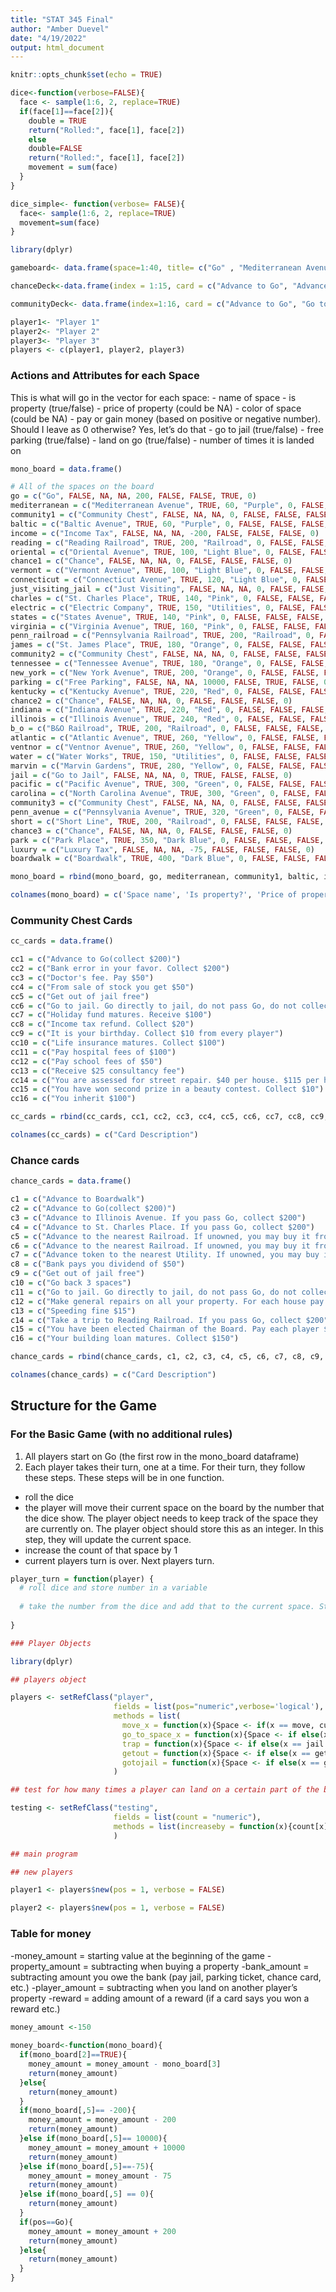 ---
title: "STAT 345 Final"
author: "Amber Duevel"
date: "4/19/2022"
output: html_document
---

```{r setup, include=FALSE}
knitr::opts_chunk$set(echo = TRUE)
```

```{r dice}
dice<-function(verbose=FALSE){
  face <- sample(1:6, 2, replace=TRUE)
  if(face[1]==face[2]){
    double = TRUE
    return("Rolled:", face[1], face[2])
    else
    double=FALSE
    return("Rolled:", face[1], face[2])
    movement = sum(face)
  }
}

dice_simple<- function(verbose= FALSE){
  face<- sample(1:6, 2, replace=TRUE)
  movement=sum(face)
}
```

```{r game board}
library(dplyr)

gameboard<- data.frame(space=1:40, title= c("Go" , "Mediterranean Avenue" , "Community Chest" , "Baltic Avenue" , "Income Tax" , "Reading Railroad" , "Oriental Avenue" , "Chance" , "Vermont Avenue" , "Connecticut Avenue" , "Jail" , "St. Charles Place" , "Electric Company" , "States Avenue" , "Virginia Avenue" , "Pennsylvania Railroad" , "St. James Place" , "Community Chest" , "Tennessee Avenue" , "New York Avenue" , "Free Parking" , "Kentucky Avenue" , "Chance" , "Indiana Avenue" , "Illinois Avenue" , "B & O Railroad" , "Atlantic Avenue" , "Ventnor Avenue" , "Water Works" , "Marvin Gardens" , "Go to jail" , "Pacific Avenue" , "North Carolina Avenue" , "Community Chest" , "Pennsylvania Avenue" , "Short Line Railroad" , "Chance" , "Park Place" , "Luxury Tax" , "Boardwalk"))

chanceDeck<-data.frame(index = 1:15, card = c("Advance to Go", "Advance to Illinois Ave.", "Advance to St. Charles Place", "Advance token to nearest Utility", " Advance token to the nearest Railroad","Take a ride on the Reading Railroad", "Take a walk on the Boardwalk","Go to Jail", "Go Back 3 Spaces", "Bank pays you dividend of $50", "Get out of Jail Free", "Make general repairs on all your property", "Pay Poor Tax of $15","You have been Elected Chairman of the Board", "You inherit $100"))

communityDeck<- data.frame(index=1:16, card = c("Advance to Go", "Go to Jail","Bank error in your favor. Collect $200", "Doctor's fees Pay $50", "From sale of stock you get $45", "Get out of Jail Free", "Grand opera Night Opening", "Christmas Fund matures","Income tax refund","Life insurance matures. Collect $100","Pay hospital fess of $100", "Pay school tax of $150","Receive for services $25", "You are assesed for street repairs", "You ave won second prize in a beauty contest", "You inherit $100"))
```

```{r player}
player1<- "Player 1"
player2<- "Player 2"
player3<- "Player 3"
players <- c(player1, player2, player3)
```

### Actions and Attributes for each Space
This is what will go in the vector for each space:
- name of space
- is property (true/false)
- price of property (could be NA)
- color of space (could be NA)
- pay or gain money (based on positive or negative number). Should I leave as 0 otherwise? Yes, let's do that
- go to jail (true/false)
- free parking (true/false)
- land on go (true/false)
- number of times it is landed on

```{r board}
mono_board = data.frame()

# All of the spaces on the board
go = c("Go", FALSE, NA, NA, 200, FALSE, FALSE, TRUE, 0)
mediterranean = c("Mediterranean Avenue", TRUE, 60, "Purple", 0, FALSE, FALSE, FALSE, 0)
community1 = c("Community Chest", FALSE, NA, NA, 0, FALSE, FALSE, FALSE, 0)
baltic = c("Baltic Avenue", TRUE, 60, "Purple", 0, FALSE, FALSE, FALSE, 0)
income = c("Income Tax", FALSE, NA, NA, -200, FALSE, FALSE, FALSE, 0)
reading = c("Reading Railroad", TRUE, 200, "Railroad", 0, FALSE, FALSE, FALSE, 0)
oriental = c("Oriental Avenue", TRUE, 100, "Light Blue", 0, FALSE, FALSE, FALSE, 0)
chance1 = c("Chance", FALSE, NA, NA, 0, FALSE, FALSE, FALSE, 0)
vermont = c("Vermont Avenue", TRUE, 100, "Light Blue", 0, FALSE, FALSE, FALSE, 0)
connecticut = c("Connecticut Avenue", TRUE, 120, "Light Blue", 0, FALSE, FALSE, FALSE, 0)
just_visiting_jail = c("Just Visiting", FALSE, NA, NA, 0, FALSE, FALSE, FALSE, 0) # Shares the same space as jail; need to incorporate that somehow. 
charles = c("St. Charles Place", TRUE, 140, "Pink", 0, FALSE, FALSE, FALSE, 0)
electric = c("Electric Company", TRUE, 150, "Utilities", 0, FALSE, FALSE, FALSE, 0)
states = c("States Avenue", TRUE, 140, "Pink", 0, FALSE, FALSE, FALSE, 0)
virginia = c("Virginia Avenue", TRUE, 160, "Pink", 0, FALSE, FALSE, FALSE, 0)
penn_railroad = c("Pennsylvania Railroad", TRUE, 200, "Railroad", 0, FALSE, FALSE, FALSE, 0)
james = c("St. James Place", TRUE, 180, "Orange", 0, FALSE, FALSE, FALSE, 0)
community2 = c("Community Chest", FALSE, NA, NA, 0, FALSE, FALSE, FALSE, 0)
tennessee = c("Tennessee Avenue", TRUE, 180, "Orange", 0, FALSE, FALSE, FALSE, 0)
new_york = c("New York Avenue", TRUE, 200, "Orange", 0, FALSE, FALSE, FALSE, 0)
parking = c("Free Parking", FALSE, NA, NA, 10000, FALSE, TRUE, FALSE, 0)
kentucky = c("Kentucky Avenue", TRUE, 220, "Red", 0, FALSE, FALSE, FALSE, 0)
chance2 = c("Chance", FALSE, NA, NA, 0, FALSE, FALSE, FALSE, 0)
indiana = c("Indiana Avenue", TRUE, 220, "Red", 0, FALSE, FALSE, FALSE, 0)
illinois = c("Illinois Avenue", TRUE, 240, "Red", 0, FALSE, FALSE, FALSE, 0)
b_o = c("B&O Railroad", TRUE, 200, "Railroad", 0, FALSE, FALSE, FALSE, 0)
atlantic = c("Atlantic Avenue", TRUE, 260, "Yellow", 0, FALSE, FALSE, FALSE, 0)
ventnor = c("Ventnor Avenue", TRUE, 260, "Yellow", 0, FALSE, FALSE, FALSE, 0)
water = c("Water Works", TRUE, 150, "Utilities", 0, FALSE, FALSE, FALSE, 0)
marvin = c("Marvin Gardens", TRUE, 280, "Yellow", 0, FALSE, FALSE, FALSE, 0)
jail = c("Go to Jail", FALSE, NA, NA, 0, TRUE, FALSE, FALSE, 0)
pacific = c("Pacific Avenue", TRUE, 300, "Green", 0, FALSE, FALSE, FALSE, 0)
carolina = c("North Carolina Avenue", TRUE, 300, "Green", 0, FALSE, FALSE, FALSE, 0)
community3 = c("Community Chest", FALSE, NA, NA, 0, FALSE, FALSE, FALSE, 0)
penn_avenue = c("Pennsylvania Avenue", TRUE, 320, "Green", 0, FALSE, FALSE, FALSE, 0)
short = c("Short Line", TRUE, 200, "Railroad", 0, FALSE, FALSE, FALSE, 0)
chance3 = c("Chance", FALSE, NA, NA, 0, FALSE, FALSE, FALSE, 0)
park = c("Park Place", TRUE, 350, "Dark Blue", 0, FALSE, FALSE, FALSE, 0)
luxury = c("Luxury Tax", FALSE, NA, NA, -75, FALSE, FALSE, FALSE, 0)
boardwalk = c("Boardwalk", TRUE, 400, "Dark Blue", 0, FALSE, FALSE, FALSE, 0)

mono_board = rbind(mono_board, go, mediterranean, community1, baltic, income, reading, oriental, chance1, vermont, connecticut, just_visiting_jail, charles, electric, states, virginia, penn_railroad, james, community2, tennessee, new_york, parking, kentucky, chance2, indiana, illinois, b_o, atlantic, ventnor, water, marvin, jail, pacific, carolina, community3, penn_avenue, short, chance3, park, luxury, boardwalk)

colnames(mono_board) = c('Space name', 'Is property?', 'Price of property', 'Color of space', 'Pay or gain money', 'Go to jail?', 'Free parking?', 'Land on go?', 'Count')

```

### Community Chest Cards

```{r community chest}
cc_cards = data.frame()

cc1 = c("Advance to Go(collect $200)")
cc2 = c("Bank error in your favor. Collect $200")
cc3 = c("Doctor's fee. Pay $50")
cc4 = c("From sale of stock you get $50")
cc5 = c("Get out of jail free")
cc6 = c("Go to jail. Go directly to jail, do not pass Go, do not collect $200")
cc7 = c("Holiday fund matures. Receive $100")
cc8 = c("Income tax refund. Collect $20")
cc9 = c("It is your birthday. Collect $10 from every player")
cc10 = c("Life insurance matures. Collect $100")
cc11 = c("Pay hospital fees of $100")
cc12 = c("Pay school fees of $50")
cc13 = c("Receive $25 consultancy fee")
cc14 = c("You are assessed for street repair. $40 per house. $115 per hotel")
cc15 = c("You have won second prize in a beauty contest. Collect $10")
cc16 = c("You inherit $100")

cc_cards = rbind(cc_cards, cc1, cc2, cc3, cc4, cc5, cc6, cc7, cc8, cc9, cc10, cc11, cc12, cc13, cc14, cc15, cc16)

colnames(cc_cards) = c("Card Description")
```

### Chance cards

```{r chance}
chance_cards = data.frame()

c1 = c("Advance to Boardwalk")
c2 = c("Advance to Go(collect $200)")
c3 = c("Advance to Illinois Avenue. If you pass Go, collect $200")
c4 = c("Advance to St. Charles Place. If you pass Go, collect $200")
c5 = c("Advance to the nearest Railroad. If unowned, you may buy it from the Bank. If owned, pay owner twice the rental to which they are otherwise entitled")
c6 = c("Advance to the nearest Railroad. If unowned, you may buy it from the Bank. If owned, pay owner twice the rental to which they are otherwise entitled")
c7 = c("Advance token to the nearest Utility. If unowned, you may buy it from the Bank. If owned, throw dice and pay owner a total ten times amount thrown.")
c8 = c("Bank pays you dividend of $50")
c9 = c("Get out of jail free")
c10 = c("Go back 3 spaces")
c11 = c("Go to jail. Go directly to jail, do not pass Go, do not collect $200")
c12 = c("Make general repairs on all your property. For each house pay $25. For each hotel pay $100")
c13 = c("Speeding fine $15")
c14 = c("Take a trip to Reading Railroad. If you pass Go, collect $200")
c15 = c("You have been elected Chairman of the Board. Pay each player $50")
c16 = c("Your building loan matures. Collect $150")

chance_cards = rbind(chance_cards, c1, c2, c3, c4, c5, c6, c7, c8, c9, c10, c11, c12, c13, c14, c15, c16)

colnames(chance_cards) = c("Card Description")
```
## Structure for the Game

### For the Basic Game (with no additional rules)

1. All players start on Go (the first row in the mono_board dataframe)
2. Each player takes their turn, one at a time. For their turn, they follow these steps. These steps will be in one function. 
  - roll the dice
  - the player will move their current space on the board by the number that the dice show. The player object needs to keep track of the space they are currently on. The player object should store this as an integer. In this step, they will update the current space. 
  - increase the count of that space by 1
  - current players turn is over. Next players turn.


```{r turn}
player_turn = function(player) {
  # roll dice and store number in a variable
  
  # take the number from the dice and add that to the current space. Store the new space integer in the same variable
  
}

### Player Objects

library(dplyr)

## players object

players <- setRefClass("player",
                       fields = list(pos="numeric",verbose='logical'),
                       methods = list(
                         move_x = function(x){Space <- if(x == move, current space plus roll, x)Space},
                         go_to_space_x = function(x){Space <- if else(x == go to space, new space, x)Space},
                         trap = function(x){Space <- if else(x == jail space, jail space, x)Space},
                         getout = function(x){Space <- if else(x == get out of jail space, after jail space, x)Space},
                         gotojail = function(x){Space <- if else(x == go to jail space, jail space, x)Space})
                       )

## test for how many times a player can land on a certain part of the board

testing <- setRefClass("testing",
                       fields = list(count = "numeric"),
                       methods = list(increaseby = function(x){count[x] <<- count[x] + 1})
                       )

## main program

## new players

player1 <- players$new(pos = 1, verbose = FALSE)

player2 <- players$new(pos = 1, verbose = FALSE)
```
### Table for money
-money_amount = starting value at the beginning of the game
-property_amount = subtracting when buying a property
-bank_amount = subtracting amount you owe the bank (pay jail, parking ticket, chance card, etc.)
-player_amount = subtracting when you land on another player's property
-reward = adding amount of a reward (if a card says you won a reward etc.)

```{r Money}

money_amount <-150
 
money_board<-function(mono_board){
  if(mono_board[2]==TRUE){
    money_amount = money_amount - mono_board[3]
    return(money_amount)
  }else{
    return(money_amount)
  }
  if(mono_board[,5]== -200){
    money_amount = money_amount - 200
    return(money_amount)
  }else if(mono_board[,5]== 10000){
    money_amount = money_amount + 10000
    return(money_amount)
  }else if(mono_board[,5]==-75){
    money_amount = money_amount - 75
    return(money_amount)
  }else if(mono_board[,5] == 0){
    return(money_amount)
  }
  if(pos==Go){
    money_amount = money_amount + 200
    return(money_amount)
  }else{
    return(money_amount)
  }
}

```
